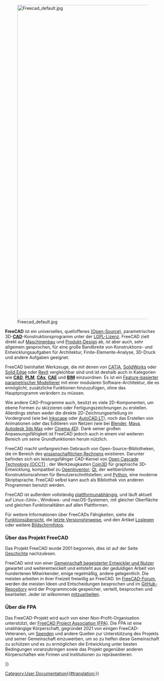 <languages/>
{{Docnav/de
|[[Online Help Startpage/de|Startseite Online-Hilfe]]
|[[Feature list/de|Funktionsübersicht]]
}}

[[Image:Freecad default.jpg|1024px|center]] 

'''FreeCAD''' ist ein universelles, quelloffenes [http://de.wikipedia.org/wiki/Open_Source (Open-Source)], parametrisches 3D-[http://de.wikipedia.org/wiki/CAD '''CAD''']-Konstruktionsprogramm unter der [[License/de|LGPL-Lizenz]]. FreeCAD zielt direkt auf [http://de.wikipedia.org/wiki/Maschinenbau Maschinenbau] und [https://de.wikipedia.org/wiki/Produktdesign Produkt-Design] ab, ist aber auch, sehr allgemein gesprochen, für eine große Bandbreite von Konstruktions- und Entwicklungsaufgaben für Architektur, Finite-Elemente-Analyse, 3D-Druck und andere Aufgaben geeignet.

FreeCAD beinhaltet Werkzeuge, die mit denen von [https://de.wikipedia.org/wiki/CATIA CATIA], [http://de.wikipedia.org/wiki/Solidworks SolidWorks] oder [http://de.wikipedia.org/wiki/Solid_Edge Solid Edge] oder [https://de.wikipedia.org/wiki/Autodesk_Revit Revit] vergleichbar sind und ist deshalb auch in Kategorien wie [http://de.wikipedia.org/wiki/CAD '''CAD'''], [http://de.wikipedia.org/wiki/Product_Lifecycle_Management '''PLM'''], [http://de.wikipedia.org/wiki/CAx '''CAx'''], [http://de.wikipedia.org/wiki/Computer-aided_engineering '''CAE'''] und [https://de.wikipedia.org/wiki/Building_information_modeling '''BIM'''] einzuordnen. Es ist ein [http://en.wikipedia.org/wiki/Parametric_feature_based_modeler Feature-basierter parametrischer Modellierer] mit einer modularen Software-Architektur, die es ermöglicht, zusätzliche Funktionen hinzuzufügen, ohne das Hauptprogramm verändern zu müssen.

Wie andere CAD-Programme auch, besitzt es viele 2D-Komponenten, um ebene Formen zu skizzieren oder Fertigungszeichnungen zu erstellen. Allerdings stehen weder die direkte 2D-Zeichnungsertellung im Vordergrund (wie bei [https://inkscape.org/ Inkscape] oder [https://de.wikipedia.org/wiki/AutoCAD#AutoCAD_LT AutoCAD LT]), noch das Erstellen von Animationen oder das Editieren von Netzen (wie bei [https://www.blender.org/ Blender], [https://de.wikipedia.org/wiki/Maya_(Software) Maya], [https://de.wikipedia.org/wiki/Autodesk_3ds_Max Autodesk 3ds Max] oder [https://de.wikipedia.org/wiki/Cinema_4D Cinema 4D]). Dank seiner großen Anpassungsfähigkeit ist FreeCAD jedoch auch in einem viel weiteren Bereich um seine Grundfunktionen herum nützlich.

FreeCAD macht umfangreichen Gebrauch von Open-Source-Bibliotheken, die im Bereich des [http://de.wikipedia.org/wiki/Wissenschaftliches_Rechnen wissenschaftlichen Rechnens] existieren. Darunter befinden sich ein leistungsfähiger CAD-Kernel von [http://OpenCascade.org Open Cascade Technology (OCCT)] ; der Werkzeugkasten [https://github.com/coin3d/coin/wiki Coin3D] für graphische 3D-Entwicklung, kompatibel zu [http://de.wikipedia.org/wiki/Open_Inventor OpenInventor]; [http://www.qt.io/ Qt], der weltberühmte Konstruktionsrahmen für Benutzerschnittstellen; und [http://www.python.org Python], eine moderne Skriptsprache. FreeCAD selbst kann auch als Bibliothek von anderen Programmen benutzt werden.

FreeCAD ist außerdem vollständig [http://de.wikipedia.org/wiki/Plattformunabhängigkeit plattformunabhängig], und läuft aktuell auf Linux-/Unix-, Windows- und macOS-Systemen, mit gleicher Oberfläche und gleichen Funktionalitäten auf allen Plattformen.

Für weitere Informationen über FreeCADs Fähigkeiten, siehe die [[Feature_list/de|Funktionsübersicht]], die [[Feature_list/de#Versionshinweise|letzte Versionshinweise]], und den Artikel [[Getting_started/de|Loslegen]] oder weitere [[Screenshots/de|Bildschirmfotos]].

<span id="About_the_FreeCAD_project"></span>
===Über das Projekt FreeCAD===

Das Projekt FreeCAD wurde 2001 begonnen, dies ist auf der Seite [[history/de|Geschichte]] nachzulesen. 

FreeCAD wird von einer [[contributors/de|Gemeinschaft begeisterter Entwickler und Nutzer]] gewartet und weiterentwickelt und entsteht aus der geduldigen Arbeit von hundertenen Mitwirkender, einige regelmäßig, andere gelegentlich. Die meisten arbeiten in ihrer Freizeit freiwillig an FreeCAD. Im [http://forum.freecad.org FreeCAD-Forum], werden die meisten Ideen und Entscheidungen besprochen und im [https://github.com/FreeCAD/FreeCAD GitHub-Repository] wird der Programmcode gespeicher, verteilt, besprochen und bearbeitet. Jeder ist wilkommen [[Help FreeCAD/de|mitzuarbeiten]].

<span id="About_the_FPA"></span>
===Über die FPA===

Das FreeCAD-Projekt wird auch von einer Non-Profit-Organisation unterstützt, der [https://fpa.freecad.org FreeCAD Project Association (FPA)]. Die FPA ist eine unabhängige Körperschaft, gegründet 2021 von einigen FreeCAD-Veteranen, um [[donate/de|Spenden]] und andere Quellen zur Unterstützung des Projekts und seiner Gemeinschaft einzuwerben, um so zu helfen diese Gemeinschaft zu schützen und es zu ermöglichen die Entwicklung unter besten Bedingungen voranzubringen sowie das Projekt gegenüber anderen Körperschaften wie Firmen und Institutionen zu repräsentieren.


{{Docnav/de
|[[Online Help Startpage/de|Startseite Online-Hilfe]]
|[[Feature list/de|Funktionsübersicht]]
}}

{{Userdocnavi{{#translation:}}}}
[[Category:User Documentation{{#translation:}}]]
